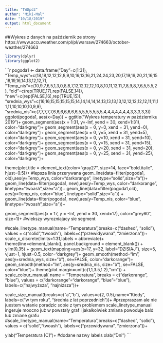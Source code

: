 ```yaml
---
title: "TWDpd3"
author: "Miki-Mal"
date: "10/18/2019"
output: html_document
---
```


##Wykres z danych na październik ze strony https://www.accuweather.com/pl/pl/warsaw/274663/october-weather/274663
```r
library(dplyr)
library(ggplot2)
```
```r
pogoda1 <- data.frame("Day"=c(1:31),
                      "Temp_wys"=c(18,18,12,12,12,8,9,10,16,13,16,21,24,24,23,20,17,19,19,20,21,16,15,18,19,16,14,13,12,12,7),
                      "Temp_nis"=c(10,9,7,6,5,1,3,0,8,8,7,12,12,12,12,10,8,10,11,12,11,7,8,9,8,7,6,5,5,5,2),
                      "old"=c(rep(TRUE,17),rep(FALSE,14)), "new"=c(rep(FALSE,16),rep(TRUE,15)),
                      "srednia_wys"=c(16,16,15,15,15,15,15,14,14,14,14,14,13,13,13,13,12,12,12,12,12,11,11,11,11,10,10,10,10,9,9),
                      "srednia_nis"=c(7,7,7,7,7,6,6,6,6,6,6,6,5,5,5,5,5,5,5,4,4,4,4,4,4,4,3,3,3,3,3))
ggplot(pogoda1, aes(x=Day)) +
  ggtitle("Wykres temperatury w październiku 2019")+
  geom_segment(aes(x = 1:31, y=-Inf, yend = 30, xend=1:31), color="darkgrey")+
  geom_segment(aes(x = 0, y=0, xend = 31, yend=0), color="darkgrey")+
  geom_segment(aes(x = 0, y=5, xend = 31, yend=5), color="darkgrey")+
  geom_segment(aes(x = 0, y=10, xend = 31, yend=10), color="darkgrey")+
  geom_segment(aes(x = 0, y=15, xend = 31, yend=15), color="darkgrey")+
  geom_segment(aes(x = 0, y=20, xend = 31, yend=20), color="darkgrey")+
  geom_segment(aes(x = 0, y=25, xend = 31, yend=25), color="darkgrey")+
  
  theme(plot.title = element_text(color="gray27", size=14, face="bold.italic", hjust=0.5))+
  #lepsza linia przerywana
  geom_line(data=filter(pogoda1, old),aes(y=Temp_wys, color="darkorange", linetype="solid",size="a"))+
  geom_line(data=filter(pogoda1, new),aes(y=Temp_wys, color="darkorange", linetype="twoash",size="a"))+
  geom_line(data=filter(pogoda1,old), aes(y=Temp_nis, color="blue", linetype="solid",size="a")) +
  geom_line(data=filter(pogoda1, new),aes(y=Temp_nis, color="blue", linetype="twoash",size="a"))+
  
  geom_segment(aes(x = 17, y = -Inf, yend = 30, xend=17), color="grey60", size=1)+ #wiekszy wyrozniajacy sie segment
  
  #scale_linetype_manual(name="Temperatura",breaks=c("dashed", "solid"), values = c("solid","twoash"), labels=c("przewidywana", "zmierzona"))+
  scale_x_discrete(limits=1:31,labels = abbreviate)+
  theme(line=element_blank(), panel.background = element_blank()) + ylim(0,35) +
  geom_text(mapping=aes(x=17, y=32, label="DZISIAJ"), size=5, vjust=1, hjust=0.5, color="darkgrey")+
  geom_smooth(method="lm", aes(y=srednia_wys, size="b"), se=FALSE, color="darkorange")+
  geom_smooth(method="lm", aes(y=srednia_nis, size="b"), se=FALSE, color="blue")+
  theme(plot.margin=unit(c(1,1,3.5,1.2),"cm")) +
  scale_colour_manual( name = "Temperatura", breaks = c("darkorange", "blue"), values = c("darkorange"="darkorange", "blue"="blue"), labels=c("najwyższa", "najniższa"))+
  
  scale_size_manual(breaks=c("a","b"), values=c(2, 0.5),name="Kiedy", labels=c("w tym roku", "średnia z lat poprzednich"))+
  #przepraszam ale nie juestem wstanie poradzic sobie z tym problemem scale_linetype_manual ingeruje moocno już w powstały graf i jakalkolwiek zmiana powoduje bald lub zmiane grafu
  #scale_linetype_manual(name="Temperatura",breaks=c("dashed", "solid"), values = c("solid","twoash"), labels=c("przewidywana", "zmierzona"))+

  ylab("Temperatura [C]")+ #dodane nazwy labels
  xlab("Dni")
    ```